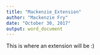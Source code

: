 ```yaml
---
title: "Mackenzie_Extension"
author: "Mackenzie Fry"
date: "October 30, 2017"
output: word_document
---
```


This is where an extension will be  :)
